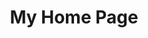 ---
title: My Home Page
template: splash
lastUpdated: 2025-05-22
tableOfContents:
  minHeadingLevel: 2
  maxHeadingLevel: 4
hero:
  title: 'My Project: Stellar Stuff Sooner'
  tagline: Take your stuff to the moon and back in the blink of an eye.
  image:
    alt: A glittering, brightly colored logo
    file: ../../assets/logo-dark.png
  actions:
    - text: Tell me more
      link: /getting-started/
      icon: right-arrow
    - text: View on GitHub
      link: https://github.com/astronaut/my-project
      icon: external
      variant: minimal
      attrs:
        rel: me
---